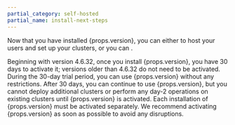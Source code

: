```yaml
---
partial_category: self-hosted
partial_name: install-next-steps
---
```


Now that you have installed {props.version}, you can either
    <PaletteVertexUrlMapper
        edition={props.edition}
        text="create a tenant"
        url="/system-management/tenant-management"
    /> to host your users and set up your clusters, or you can
    <PaletteVertexUrlMapper
        edition={props.edition}
        install={props.install}
        text="activate your installation"
        url="/activate"
    /> .     

Beginning with version 4.6.32, once you install {props.version}, you have 30 days to activate it; versions older than 4.6.32 do not need to be activated. During the 30-day trial period, you can use {props.version} without any restrictions. After 30 days, you can continue to use {props.version}, but you cannot deploy additional clusters or perform any day-2 operations on existing clusters until {props.version} is activated. Each installation of {props.version} must be activated separately. We recommend activating {props.version} as soon as possible to avoid any disruptions.